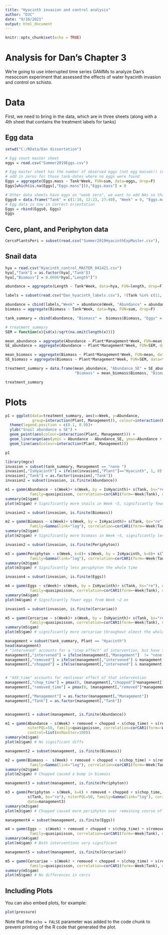 ---
title: "Hyacinth invasion and control analysis"
author: "DJC"
date: "9/10/2021"
output: html_document
---

```{r setup, include=FALSE}
knitr::opts_chunk$set(echo = TRUE)
```

# Analysis for Dan's Chapter 3

We're going to use interrupted time series GAMMs to analyze Dan's mesocosm experiment that assessed the effects of water hyacinth invasion and control on schisto.

# Data
First, we need to bring in the data, which are in three sheets (along with a 4th sheet that contains the treatment labels for tanks)

## Egg data
```{r egg_data}
setwd("C:/RData/Dan dissertation")

# Egg count master sheet 
eggs = read.csv("Summer2019Eggs.csv")

# Egg master sheet has the number of observed eggs (not egg masses!) in each tank that had any. So, we need to sum up and
# add in zeros for those tank-dates where no eggs were found
Eggs = aggregate(Eggs.mass ~ Tank*Week, FUN=sum, data=eggs, drop=F)
Eggs[which(is.na(Eggs[,"Eggs.mass"])),"Eggs.mass"] = 0

# Other data sheets have eggs on "week zero", we want to add NAs so that the data sheets eventually align
Eggs0 = data.frame("Tank" = c(1:10, 12:23, 27:40), "Week" = 0, "Eggs.mass" = NA)
# Egg data is now in correct orientation
Eggs = rbind(Eggs0, Eggs)
Eggs
```
## Cerc, plant, and Periphyton data

```{r}

CercsPlantsPeri = subset(read.csv("Summer2019HyacinthExpMaster.csv"), !Tank %in% c(11, 24:26), select=c("Tank","Week", "Plant.mass", "Cercs", "Peri"))


```


## Snail data 
```{r snail_data}
hya = read.csv("Hyacinth_control_MASTER_041421.csv")
hya[,"Tank"] = as.factor(hya[,"Tank"])
hya[,"Biomass"] = 0.0096*hya[,"Length"]^3

abundance = aggregate(Length ~ Tank*Week, data=hya, FUN=length, drop=F)

labels = subset(read.csv("Dan_hyacinth_labels.csv"), !(Tank %in% c(11, 24:26)))

abundance = cbind(labels,"Week" = abundance$Week, "Abundance" = abundance$Length)
biomass = aggregate(Biomass ~ Tank*Week, data=hya, FUN=sum, drop=F)

tank_summary = cbind(abundance, "Biomass" =  biomass$Biomass, "Eggs" = Eggs$Eggs.mass, "Plants" = CercsPlantsPeri$Plant.mass, "Cercariae" = CercsPlantsPeri$Cercs, "Periphyton" = CercsPlantsPeri$Peri)

# treatment_summary
SEM = function(x){sd(x)/sqrt(na.omit(length(x)))}

mean_abundance = aggregate(Abundance ~ Plant*Management*Week, FUN=mean, data=tank_summary, na.action = na.omit)
SE_abundance = aggregate(Abundance ~ Plant*Management*Week, FUN=SEM, data=tank_summary, na.action = na.omit)

mean_biomass = aggregate(Biomass ~ Plant*Management*Week, FUN=mean, data=tank_summary, na.action = na.omit)
SE_biomass = aggregate(Biomass ~ Plant*Management*Week, FUN=SEM, data=tank_summary, na.action = na.omit)

treatment_summary = data.frame(mean_abundance, "Abundance_SE" = SE_abundance$Abundance,
                               "Biomass" = mean_biomass$Biomass, "Biomass_SE" = SE_biomass$Biomass)

treatment_summary
```
# Plots

```{r}
p1 = ggplot(data=treatment_summary, aes(x=Week, y=Abundance, 
            group=interaction(Plant, Management)), colour=interaction(Plant, Management)) + 
  theme(legend.position = c(0.1, 0.9))+
  ylab("Snail abundance ± SE") +
  geom_point(aes(colour=interaction(Plant, Management))) +
  geom_linerange(aes(ymin = Abundance - Abundance_SE, ymax=Abundance + Abundance_SE, colour=interaction(Plant, Management))) +
  geom_line(aes(colour=interaction(Plant, Management)))

p1
```

```{r invasion_effects}
library(mgcv)
invasion = subset(tank_summary, Management == "none ")
invasion[,"IsHyacinth"] = ifelse(invasion[,"Plant"]=="Hyacinth", 1, 0)
invasion[,"Tank"] = as.factor(invasion[,"Tank"])
invasion2 = subset(invasion, is.finite(Abundance))

m1 = gamm(Abundance ~ s(Week)+ s(Week, by = IsHyacinth)+ s(Tank, bs="re"), niterPQL=50,
           family=quasipoisson, correlation=corCAR1(form=~Week|Tank), data=invasion2)
summary(m1$gam)
plot(m1$gam) # Significantly more snails in Week ~5, significantly fewer in weeks 8+

invasion2 = subset(invasion, is.finite(Biomass))

m2 = gamm(Biomass ~ s(Week)+ s(Week, by = IsHyacinth)+ s(Tank, bs="re"), niterPQL=50,
           family=Gamma(link="log"), correlation=corCAR1(form=~Week|Tank), data=invasion2)
summary(m2$gam)
plot(m2$gam) # Significantly more biomass in Week ~5, significantly less in weeks 8+

invasion2 = subset(invasion, is.finite(Periphyton))

m3 = gamm(Periphyton ~ s(Week, k=8)+ s(Week, by = IsHyacinth, k=8)+ s(Tank, bs="re"), niterPQL=50,
           family=Gamma(link="log"), correlation=corCAR1(form=~Week|Tank), data=invasion2)
summary(m3$gam)
plot(m3$gam) # Significantly less peruphyton the whole time

invasion4 = subset(invasion, is.finite(Eggs))

m4 = gamm(Eggs ~ s(Week)+ s(Week, by = IsHyacinth)+ s(Tank, bs="re"), niterPQL=50,
           family=quasipoisson, correlation=corCAR1(form=~Week|Tank), data=invasion4)
summary(m4$gam)
plot(m4$gam) # Significantly fewer eggs from Week ~2 on

invasion5 = subset(invasion, is.finite(Cercariae))

m5 = gamm(Cercariae ~ s(Week)+ s(Week, by = IsHyacinth)+ s(Tank, bs="re"), niterPQL=50,
           family=quasipoisson, correlation=corCAR1(form=~Week|Tank), data=invasion5)
summary(m5$gam)
plot(m5$gam) # significantly more cercariae throughout almost the whole experiment

```


```{r management_effects}
management = subset(tank_summary, Plant == "Hyacinth")
head(management)
# "intervened" accounts for a "step effect" of intervention, but have to dummy label by treatment
management[,"intervened"] = ifelse(management[,"Management"]  != "none " & management[,"Week"] > 7, 1, 0)
management[,"removed"] = ifelse(management[,"intervened"] & management[,"Management"] == "remove", 1, 0)
management[,"chopped"] = ifelse(management[,"intervened"] & management[,"Management"] == "Chop", 1, 0)


# "XXX_time" accounts for nonlinear effect of that intervention
management[,"chop_time"] = pmax(0, (management[,"chopped"]*management[,"Week"]) - 7)
management[,"removed_time"] = pmax(0, (management[,"removed"]*management[,"Week"]) - 7)

management[,"Management"] = as.factor(management[,"Management"])
management[,"Tank"] = as.factor(management[,"Tank"])


management1 = subset(management, is.finite(Abundance))

m1 = gamm(Abundance ~ s(Week) + removed + chopped + s(chop_time) + s(removed_time) + s(Tank, bs="re"), 
          niterPQL=50, family=quasipoisson, correlation=corCAR1(form=~Week|Tank), data=management1,   
          control=list(msMaxIter=100))
summary(m1$gam)
plot(m1$gam) # No significant diffs

management2 = subset(management, is.finite(Biomass))

m2 = gamm(Biomass ~  s(Week) + removed + chopped + s(chop_time) + s(removed_time) + s(Tank, bs="re"), niterPQL=50,
           family=Gamma(link="log"), correlation=corCAR1(form=~Week|Tank), data=management2)
summary(m2$gam)
plot(m2$gam) # Chopped caused a bump in biomass

management3 = subset(management, is.finite(Periphyton))

m3 = gamm(Periphyton ~ s(Week, k=8) + removed + chopped + s(chop_time, k=4) + s(removed_time, k=4) + 
          s(Tank, bs="re"), niterPQL=50, family=Gamma(link="log"), correlation=corCAR1(form=~Week|Tank), 
          data=management3)
summary(m3$gam)
plot(m3$gam) # Chopped caused more periphyton over remaining course of experiment

management4 = subset(management, is.finite(Eggs))

m4 = gamm(Eggs ~  s(Week) + removed + chopped + s(chop_time) + s(removed_time) + s(Tank, bs="re"), niterPQL=50,
           family=quasipoisson, correlation=corCAR1(form=~Week|Tank), data=management4)
summary(m4$gam)
plot(m4$gam) # Both interventions very significant

management5 = subset(management, is.finite(Cercariae))

m5 = gamm(Cercariae ~ s(Week) + removed + chopped + s(chop_time) + s(removed_time) + s(Tank, bs="re"), niterPQL=50,
           family=quasipoisson, correlation=corCAR1(form=~Week|Tank), data=management5)
summary(m5$gam)
plot(m5$gam) # No differences in cercs

```



## Including Plots

You can also embed plots, for example:

```{r pressure, echo=FALSE}
plot(pressure)
```

Note that the `echo = FALSE` parameter was added to the code chunk to prevent printing of the R code that generated the plot.
